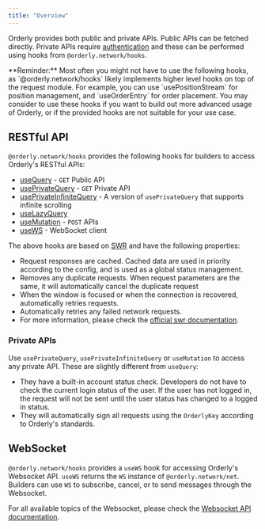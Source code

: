 ```yaml
---
title: "Overview"
---
```


Orderly provides both public and private APIs. Public APIs can be fetched directly. Private APIs require [authentication](/build-on-omnichain/evm-api/api-authentication) and these can be performed using hooks from `@orderly.network/hooks`.

<Note>
  **Reminder:** Most often you might not have to use the following hooks, as
  `@orderly.network/hooks` likely implements higher level hooks on top of the request module. For
  example, you can use `usePositionStream` for position management, and `useOrderEntry` for order
  placement. You may consider to use these hooks if you want to build out more advanced usage of
  Orderly, or if the provided hooks are not suitable for your use case.
</Note>

## RESTful API

`@orderly.network/hooks` provides the following hooks for builders to access Orderly's RESTful APIs:

- [useQuery](/sdks/hooks/api/use-query) - `GET` Public API
- [usePrivateQuery](/sdks/hooks/api/use-private-query) - `GET` Private API
- [usePrivateInfiniteQuery](/sdks/hooks/api/use-private-infinite-query) - A version of `usePrivateQuery` that supports infinite scrolling
- [useLazyQuery](/sdks/hooks/api/use-lazy-query)
- [useMutation](/sdks/hooks/api/use-mutation) - `POST` APIs
- [useWS](/sdks/hooks/api/use-ws) - WebSocket client

The above hooks are based on [SWR](https://swr.vercel.app/) and have the following properties:

- Request responses are cached. Cached data are used in priority according to the config, and is used as a global status management.
- Removes any duplicate requests. When request parameters are the same, it will automatically cancel the duplicate request
- When the window is focused or when the connection is recovered, automatically retries requests.
- Automatically retries any failed network requests.
- For more information, please check the [official swr documentation](https://swr.vercel.app/).

### Private APIs

Use `usePrivateQuery`, `usePrivateInfiniteQuery` or `useMutation` to access any private API. These are slightly different from `useQuery`:

- They have a built-in account status check. Developers do not have to check the current login status of the user. If the user has not logged in, the request will not be sent until the user status has changed to a logged in status.
- They will automatically sign all requests using the `OrderlyKey` according to Orderly's standards.

## WebSocket

`@orderly.network/hooks` provides a `useWS` hook for accessing Orderly's Websocket API. `useWS` returns the `WS` instance of `@orderly.network/net`. Builders can use `WS` to subscribe, cancel, or to send messages through the Websocket.

For all available topics of the Websocket, please check the [Websocket API documentation](/build-on-omnichain/evm-api/websocket-api/introduction).

